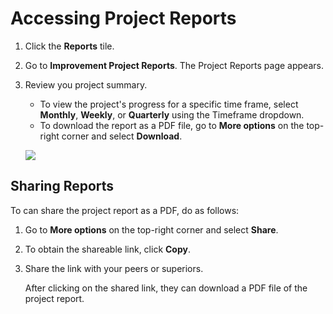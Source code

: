 
# Accessing Project Reports

1. Click the **Reports** tile.

2. Go to **Improvement Project Reports**. The Project Reports page appears.

3. Review you project summary.

    <p>
    <Admonition type="tip">
    <ul>
    <li>To view the project's progress for a specific time frame, select <b>Monthly</b>, <b>Weekly</b>, or <b>Quarterly</b> using the Timeframe dropdown.</li>
    <li>To download the report as a PDF file, go to <b>More options</b> on the top-right corner and select <b>Download</b>.</li>
    </ul> 
    </Admonition>
    </p>

    ![](media/reports.png)

## Sharing Reports

To can share the project report as a PDF, do as follows:

1. Go to <b>More options</b> on the top-right corner and select <b>Share</b>.

2. To obtain the shareable link, click **Copy**.

3. Share the link with your peers or superiors.

    <Admonition type="tip">
    <p>After clicking on the shared link, they can download a PDF file of the project report.</p>
    </Admonition>








